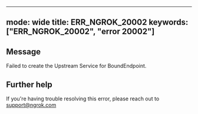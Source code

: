 
---
mode: wide
title: ERR_NGROK_20002
keywords: ["ERR_NGROK_20002", "error 20002"]
---

## Message
Failed to create the Upstream Service for BoundEndpoint.




## Further help
If you're having trouble resolving this error, please reach out to [support@ngrok.com](mailto:support@ngrok.com?subject=Help%20with%20ERR_NGROK_20002)

